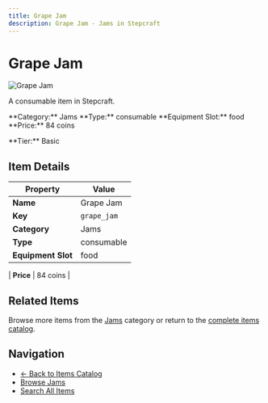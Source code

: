 ```yaml
---
title: Grape Jam
description: Grape Jam - Jams in Stepcraft
---
```


# Grape Jam

<div className="flex items-start gap-6 mb-8">
  <div className="flex-shrink-0">
    <img src="/assets/resources/foraging/grape_jam.png" alt="Grape Jam" className="w-24 h-24 border rounded-lg" />
  </div>
  <div className="flex-1">
    <div className="space-y-2">
      <p className="text-lg text-muted-foreground">A consumable item in Stepcraft.</p>
      <div className="flex flex-wrap gap-4 text-sm">
        <span className="px-2 py-1 bg-blue-100 dark:bg-blue-900 rounded-md">
          **Category:** Jams
        </span>
        <span className="px-2 py-1 bg-green-100 dark:bg-green-900 rounded-md">
          **Type:** consumable
        </span>
        <span className="px-2 py-1 bg-purple-100 dark:bg-purple-900 rounded-md">
          **Equipment Slot:** food
        </span>
        <span className="px-2 py-1 bg-yellow-100 dark:bg-yellow-900 rounded-md">
          **Price:** 84 coins
        </span>
      </div>
      <p className="text-sm font-medium">**Tier:** Basic</p>
    </div>
  </div>
</div>

## Item Details

| Property | Value |
|----------|-------|
| **Name** | Grape Jam |
| **Key** | `grape_jam` |
| **Category** | Jams |
| **Type** | consumable |
| **Equipment Slot** | food |

| **Price** | 84 coins |


## Related Items

Browse more items from the [Jams](/items#jams) category or return to the [complete items catalog](/items).

## Navigation

- [← Back to Items Catalog](/items)
- [Browse Jams](/items#jams)
- [Search All Items](/items)

